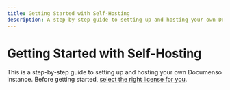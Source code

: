 ```yaml
---
title: Getting Started with Self-Hosting
description: A step-by-step guide to setting up and hosting your own Documenso instance.
---
```



# Getting Started with Self-Hosting

This is a step-by-step guide to setting up and hosting your own Documenso instance. Before getting started, [select the right license for you](/users/licenses).

<CallToAction className="mt-12" utmSource="self-hosting" />

